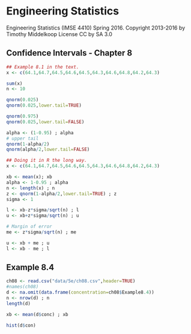 # Engineering Statistics
Engineering Statistics (IMSE 4410) Spring 2016. 
Copyright 2013-2016 by Timothy Middelkoop License CC by SA 3.0

## Confidence Intervals - Chapter 8

```r
## Example 8.1 in the text.
x <- c(64.1,64.7,64.5,64.6,64.5,64.3,64.6,64.8,64.2,64.3)

sum(x)
n <- 10

qnorm(0.025)
qnorm(0.025,lower.tail=TRUE)

qnorm(0.975)
qnorm(0.025,lower.tail=FALSE)

alpha <- (1-0.95) ; alpha
# upper tail
qnorm(1-alpha/2)
qnorm(alpha/2,lower.tail=FALSE)

## Doing it in R the long way.
x <- c(64.1,64.7,64.5,64.6,64.5,64.3,64.6,64.8,64.2,64.3)

xb <- mean(x); xb
alpha <- 1-0.95 ; alpha
n <- length(x) ; n
z <- qnorm(1-alpha/2,lower.tail=TRUE) ; z
sigma <- 1 

l <- xb-z*sigma/sqrt(n) ; l
u <- xb+z*sigma/sqrt(n) ; u

# Margin of error
me <- z*sigma/sqrt(n) ; me

u <- xb + me ; u
l <- xb - me ; l

```

## Example 8.4

```r
ch08 <- read.csv("data/5e/ch08.csv",header=TRUE) 
#names(ch08)
d <- na.omit(data.frame(concentration=ch08$Example8.4))
n <- nrow(d) ; n
length(d)

xb <- mean(d$conc) ; xb

hist(d$con)


```

